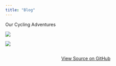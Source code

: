 ```yaml
---
title: "Blog"
---
```


Our Cycling Adventures

::: {layout-ncol=2}

![](fabi-on-tour.jpg)

![](sophie-on-tour.jpg)



:::


```{=html}
<div  style="margin: 30px; text-align: center;">
<a class="btn btn-primary" href="https://github.com/SoFaCycling" role="button" target="_blank" style="padding: 15px 30px;">View Source on GitHub</a>
</div>
```
